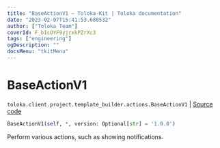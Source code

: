```yaml
---
title: "BaseActionV1 — Toloka-Kit | Toloka documentation"
date: "2023-02-07T15:41:53.680532"
author: ["Toloka Team"]
coverId: F_bIcOYF9yjrxkPZrXc3
tags: ["engineering"]
ogDescription: ""
docsMenu: "tkitMenu"
---
```


# BaseActionV1
`toloka.client.project.template_builder.actions.BaseActionV1` | [Source code](https://github.com/Toloka/toloka-kit/blob/v1.1.3/src/client/project/template_builder/actions.py#L26)

```python
BaseActionV1(self, *, version: Optional[str] = '1.0.0')
```

Perform various actions, such as showing notifications.